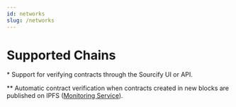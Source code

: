 ```yaml
---
id: networks
slug: /networks
---
```



# Supported Chains

\* Support for verifying contracts through the Sourcify UI or API.

\*\* Automatic contract verification when contracts created in new blocks are published on IPFS ([Monitoring Service](/docs/monitoring)).

<div className="centered-flex">
  <Table />
</div>

